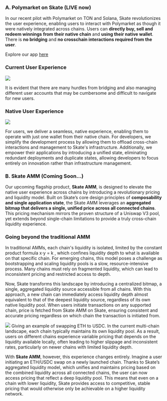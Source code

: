 ### A. Polymarket on Skate (LIVE now)

In our recent pilot with Polymarket on TON and Solana, Skate revolutionizes the user experience, enabling users to interact with Polymarket as though it were natively integrated across chains. Users can **directly buy, sell and redeem winnings** **from their native chain** and **using their native wallet**. There is **no bridging** and **no crosschain interactions required from the user**. 

Explore our app [here](https://t.me/skate_app_bot)

### Current User Experience

<Frame caption="Current Polymarket Flow">
  <img src="/images/apps/PolymarketCurrentFlow.png" style={{ borderRadius: '0.5rem' }} />
</Frame>

It is evident that there are many hurdles from bridging and also managing different user accounts that may be cumbersome and difficult to navigate for new users. 

### Native User Experience 

<Frame caption="Native Polymarket Flow">
  <img src="/images/apps/PolymarketNewFlow.png" style={{ borderRadius: '0.5rem' }} />
</Frame>

For users, we deliver a seamless, native experience, enabling them to operate with just one wallet from their native chain. For developers, we simplify the development process by allowing them to offload cross-chain interactions and management to Skate's infrastructure. Additionally, we empower their applications by introducing a unified state, eliminating redundant deployments and duplicate states, allowing developers to focus entirely on innovation rather than infrastructure management.

### B. Skate AMM (Coming Soon…)

Our upcoming flagship product, **Skate AMM**, is designed to elevate the native user experience across chains by introducing a revolutionary pricing and liquidity model. Built on Skate’s core design principles of **composability and single application state**, the Skate AMM leverages an **aggregated bitmap that delivers a single, unified price across all connected chains**. This pricing mechanism mirrors the proven structure of a Uniswap V3 pool, yet extends beyond single-chain limitations to provide a truly cross-chain liquidity experience.

### Going beyond the traditional AMM

In traditional AMMs, each chain's liquidity is isolated, limited by the constant product formula x⋅y = k , which confines liquidity depth to what is available on that specific chain. For emerging chains, this model poses a challenge as bootstrapping and scaling liquidity pools is a slow, resource-intensive process. Many chains must rely on fragmented liquidity, which can lead to inconsistent pricing and restricted access to depth.

Now, Skate transforms this landscape by introducing a centralized bitmap, a single, aggregated liquidity source accessible from all chains. With this approach, a new chain can immediately access liquidity depth almost equivalent to that of the deepest liquidity source, regardless of its own native liquidity pool. When users initiate transactions on any supported chain, price is fetched from Skate AMM on Skate, ensuring consistent and accurate pricing regardless on which chain the transaction is initiated from. 

<Frame caption="Skate AMM Diagram">
  <img src="/images/apps/SkateAMM.png" style={{ borderRadius: '0.5rem' }} />
</Frame>
Giving an example of swapping ETH to USDC. In the current multi-chain landscape, each chain typically maintains its own liquidity pool. As a result, users on different chains experience variable pricing that depends on the liquidity available locally, often leading to higher slippage and inconsistent rates, particularly on newer chains with limited liquidity depth.

With **Skate AMM**, however, this experience changes entirely. Imagine a user initiating an ETH/USDC swap on a newly launched chain. Thanks to Skate’s aggregated liquidity model, which unifies and maintains pricing based on the combined liquidity across all connected chains, the user can now access pricing that reflect a deep liquidity pool. This means that even on a chain with lower liquidity, Skate provides access to competitive, stable pricing that would otherwise only be achievable on a higher liquidity network.